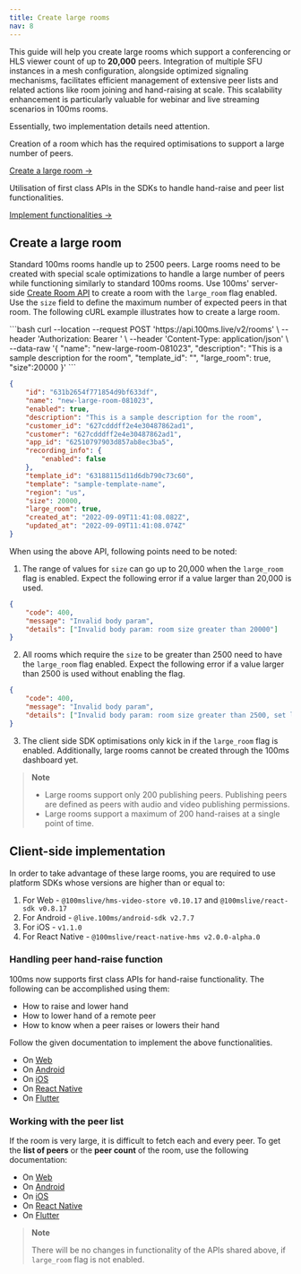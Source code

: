 ```yaml
---
title: Create large rooms
nav: 8
---
```


This guide will help you create large rooms which support a conferencing or HLS viewer count of up to **20,000** peers. Integration of multiple SFU instances in a mesh configuration, alongside optimized signaling mechanisms, facilitates efficient management of extensive peer lists and related actions like room joining and hand-raising at scale. This scalability enhancement is particularly valuable for webinar and live streaming scenarios in 100ms rooms.

Essentially, two implementation details need attention.

<FlexContainer>
<Callout icon="LinkTwoIcon" title="Server-side implementation">
Creation of a room which has the required optimisations to support a large number of peers.

[Create a large room →](#create-a-large-room)

</Callout>
<Callout icon="PersonIcon" title="Client-side implementation">
Utilisation of first class APIs in the SDKs to handle hand-raise and peer list functionalities.

[Implement functionalities →](#client-side-implementation)

</Callout>
</FlexContainer>

## Create a large room

Standard 100ms rooms handle up to 2500 peers. Large rooms need to be created with special scale optimizations to handle a large number of peers while functioning similarly to standard 100ms rooms. Use 100ms' server-side [Create Room API](/server-side/v2/api-reference/Rooms/create-via-api) to create a room with the `large_room` flag enabled. Use the `size` field to define the maximum number of expected peers in that room.
The following cURL example illustrates how to create a large room.

<PostRequest title="https://api.100ms.live/v2/rooms" />
<Request id="req-comp-0">
```bash
curl --location --request POST 'https://api.100ms.live/v2/rooms' \
--header 'Authorization: Bearer <management_token>' \
--header 'Content-Type: application/json' \
--data-raw '{
    "name": "new-large-room-081023",
    "description": "This is a sample description for the room",
    "template_id": "<template_id of the template you wish to associate with the room>",
    "large_room": true,
    "size":20000
}'
```
</Request>
<ResponseBox id="resp-0" status="200 OK">

```json
{
    "id": "631b2654f771854d9bf633df",
    "name": "new-large-room-081023",
    "enabled": true,
    "description": "This is a sample description for the room",
    "customer_id": "627cdddff2e4e30487862ad1",
    "customer": "627cdddff2e4e30487862ad1",
    "app_id": "62510797903d857ab8ec3ba5",
    "recording_info": {
        "enabled": false
    },
    "template_id": "63188115d11d6db790c73c60",
    "template": "sample-template-name",
    "region": "us",
    "size": 20000,
    "large_room": true,
    "created_at": "2022-09-09T11:41:08.082Z",
    "updated_at": "2022-09-09T11:41:08.074Z"
}
```

</ResponseBox>

When using the above API, following points need to be noted:

1. The range of values for `size` can go up to 20,000 when the `large_room` flag is enabled. Expect the following error if a value larger than 20,000 is used.

```json
{
    "code": 400,
    "message": "Invalid body param",
    "details": ["Invalid body param: room size greater than 20000"]
}
```

2. All rooms which require the `size` to be greater than 2500 need to have the `large_room` flag enabled. Expect the following error if a value larger than 2500 is used without enabling the flag.

```json
{
    "code": 400,
    "message": "Invalid body param",
    "details": ["Invalid body param: room size greater than 2500, set large_room flag as true"]
}
```

3. The client side SDK optimisations only kick in if the `large_room` flag is enabled. Additionally, large rooms cannot be created through the 100ms dashboard yet.

> **Note**
>
> -   Large rooms support only 200 publishing peers. Publishing peers are defined as peers with audio and video publishing permissions.
> -   Large rooms support a maximum of 200 hand-raises at a single point of time.

## Client-side implementation

In order to take advantage of these large rooms, you are required to use platform SDKs whose versions are higher than or equal to:

1. For Web - `@100mslive/hms-video-store v0.10.17` and `@100mslive/react-sdk v0.8.17`
2. For Android - `@live.100ms/android-sdk v2.7.7`
3. For iOS - `v1.1.0`
4. For React Native - `@100mslive/react-native-hms v2.0.0-alpha.0`

### Handling peer hand-raise function

100ms now supports first class APIs for hand-raise functionality. The following can be accomplished using them:

-   How to raise and lower hand
-   How to lower hand of a remote peer
-   How to know when a peer raises or lowers their hand

Follow the given documentation to implement the above functionalities.

-   On [Web](/javascript/v2/how-to-guides/build-interactive-features/handraise)
-   On [Android](/android/v2/how-to-guides/interact-with-room/peer/large-room)
-   On [iOS](/ios/v2/how-to-guides/interact-with-room/peer/large-room)
-   On [React Native](/react-native/v2/how-to-guides/interact-with-room/peer/large-room)
-   On [Flutter](/flutter/v2/how-to-guides/interact-with-room/peer/large-room#handle-raise-and-lower-hand)

### Working with the peer list

If the room is very large, it is difficult to fetch each and every peer. To get the **list of peers** or the **peer count** of the room, use the following documentation:

-   On [Web](/javascript/v2/how-to-guides/set-up-video-conferencing/peerlist-optimizations)
-   On [Android](/android/v2/how-to-guides/interact-with-room/peer/large-room#how-to-get-total-peer-count-of-the-room)
-   On [iOS](/ios/v2/how-to-guides/interact-with-room/peer/large-room#how-to-get-peer-list-iterator-in-a-large-room)
-   On [React Native](/react-native/v2/how-to-guides/interact-with-room/peer/large-room#how-to-get-total-peer-count-of-the-room)
-   On [Flutter](/flutter/v2/how-to-guides/interact-with-room/peer/large-room#how-to-get-total-peer-count-of-the-room)

> **Note**
>
> There will be no changes in functionality of the APIs shared above, if `large_room` flag is not enabled.
